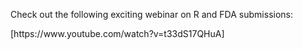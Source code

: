 Check out the following exciting webinar on R and FDA submissions:

[https://www.youtube.com/watch?v=t33dS17QHuA]
